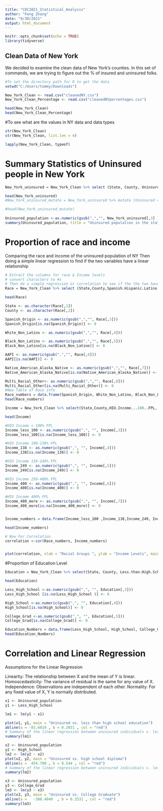 ---
title: "CDC2021_Statistical_Analysis"
author: "Feng Zhang"
date: "9/30/2021"
output: html_document
---
```{r setup, include=FALSE}
knitr::opts_chunk$set(echo = TRUE)
library(tidyverse)
```
## Clean Data of New York 
We decided to examine the clean data of New York's counties. In this set of commands, we are trying to figure out the % of insured and uninsured folks. 

```{r}
#To set the directory path for R to get the data
setwd("C:/Users/tommy/Downloads")

New_York_Clean <- read.csv("cleanedNY.csv")
New_York_Clean_Percentage <- read.csv("cleanedNYpercentages.csv")

head(New_York_Clean)
head(New_York_Clean_Percentage)

```

#To see what are the values in NY data and data types
```{r}
str(New_York_Clean)
str(New_York_Clean, list.len = 4)

lapply(New_York_Clean, typeof)
```


# Summary Statistics of Uninsured people in New York
```{r}
New_York_uninsured = New_York_Clean %>% select (State, County, Uninsured.Population..Excluding.Undocumented.)

head(New_York_uninsured)
#New_York_uninsured_mutate = New_York_uninsured %>% mutate (Uninsured = as.numeric(gsub(",","", New_York_uninsured[,3])))

#head(New_York_uninsured_mutate)
 
Uninsured_population <-as.numeric(gsub(",","", New_York_uninsured[,3] ))
summary(Uninsured_population, title = "Uninsured population in the state of New York")

```
# Proportion of race and income 
Comparing the race and income of the uninsured population of NY
Then doing a simple linear regression to find if the two variables have a linear relationship 
```{r}
# Extract the columns for race & Income levels
# convert characters to #s
# Then do a simple regression or correlation to see if the the two have a relationship
Race = New_York_Clean %>% select (State,County,Spanish.Hispanic.Latino.Origin, White.Non.Latino, Black.Non.Latino, Asian...Native.Hawaiian...Pac.Is, American.Indian...Alaska.Native, Multi.racial.or.Other)

head(Race)

State <- as.character(Race[,1])
County <- as.character(Race[,2])

Spanish_Origin <- as.numeric(gsub(",","", Race[,3]))
Spanish_Origin[is.na(Spanish_Origin)] <- 0

White_Non_Latino <- as.numeric(gsub(",","", Race[,4]))

Black_Non_Latino <- as.numeric(gsub(",","", Race[,5]))
Black_Non_Latino[is.na(Black_Non_Latino)] <- 0

AAPI <- as.numeric(gsub(",","", Race[,6]))
AAPI[is.na(AAPI)] <- 0

Native_American_Alaska_Native <- as.numeric(gsub(",","", Race[,7]))
Native_American_Alaska_Native[is.na(Native_American_Alaska_Native)] <- 0

Multi_Racial_Other<- as.numeric(gsub(",","", Race[,8]))
Multi_Racial_Other[is.na(Multi_Racial_Other)] <- 0
#New Table of Race info
Race_numbers = data.frame(Spanish_Origin, White_Non_Latino, Black_Non_Latino, AAPI, Native_American_Alaska_Native, Multi_Racial_Other)  
head(Race_numbers)


```

```{r}
Income = New_York_Clean %>% select(State,County,HIU.Income...100..FPL, HIU.Income.100.138..FPL, HIU.Income.139.249..FPL, HIU.Income.250.400..FPL, HIU.Income.400..FPL)

head(Income)

#HIU Income < 100% FPL
Income_less_100 <- as.numeric(gsub(",", "", Income[,3]))
Income_less_100[is.na(Income_less_100)] <- 0

#HIU Income 100-138% FPL
Income_138 <- as.numeric(gsub(",", "", Income[,4]))
Income_138[is.na(Income_138)] <- 0

#HIU Income 139-249% FPL
Income_249 <- as.numeric(gsub(",", "", Income[,5]))
Income_249[is.na(Income_249)] <- 0

#HIU Income 250-400% FPL
Income_400 <- as.numeric(gsub(",", "", Income[,6]))
Income_400[is.na(Income_400)] <- 0

#HIU Income 400% FPL
Income_400_more <- as.numeric(gsub(",", "", Income[,7]))
Income_400_more[is.na(Income_400_more)] <- 0


Income_numbers = data.frame(Income_less_100 ,Income_138,Income_249, Income_400, Income_400_more)

head(Income_numbers)


```
```{r}
# Now For Correlation
correlation <-cor(Race_numbers, Income_numbers)


plot(correlation, xlab = "Racial Groups ", ylab = "Income Levels", main = "Racial groups vs. Income levels")

```

#Proportion of Education Level

```{r}
Education = New_York_Clean %>% select(State, County, Less.than.High.School, High.School.Diploma, College.Grad)

head(Education)

Less_High_School <-as.numeric(gsub(",", "", Education[,3]))
Less_High_School [is.na(Less_High_School )] <- 0

High_School <-as.numeric(gsub(",", "", Education[,4]))
High_School[is.na(High_School)] <- 0

College_Grad <-as.numeric(gsub(",", "", Education[,5]))
College_Grad[is.na(College_Grad)] <- 0

Education_Numbers = data.frame(Less_High_School, High_School, College_Grad)
head(Education_Numbers)
```
# Correlation and Linear Regression
Assumptions for the Linear Regression

Linearity: The relationship between X and the mean of Y is linear.
Homoscedasticity: The variance of residual is the same for any value of X.
Independence: Observations are independent of each other.
Normality: For any fixed value of X, Y is normally distributed.

```{r}
x1 <- Uninsured_population
y1 <- Less_High_School

lm1 <- lm(y1 ~ x1)

plot(x1, y1, main = "Uninsured vs. less than high school education")
abline(a = -83.6019 , b = 0.2031 , col = "red")
# Summary of the linear regression between uninsured individuals v. less than high school education
summary(lm1)

x2 <- Uninsured_population
y2 <- High_School
lm2 <- lm(y2 ~ x2)
plot(x2, y2, main = "Uninsured vs. high school diploma")
abline(a =  454.700 , b = 0.544 , col = "red")
# Summary of the linear regression between uninsured individuals v. less than high school education
summary(lm2)

x3 <- Uninsured_population
y3 <- College_Grad
lm3 <- lm(y3 ~ x3)
plot(x3, y3, main = "Uninsured vs. College Graduate")
abline(a =   -388.4040  , b = 0.2531 , col = "red")
summary(lm3)



```